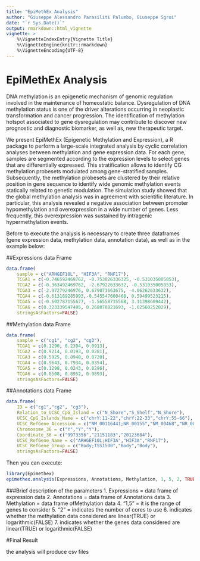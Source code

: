 ```yaml
---
title: "EpiMethEx Analysis"
author: "Giuseppe Alessandro Parasiliti Palumbo, Giuseppe Sgroi"
date: "`r Sys.Date()`"
output: rmarkdown::html_vignette
vignette: >
    %\VignetteIndexEntry{Vignette Title}
    %\VignetteEngine{knitr::rmarkdown}
    %\VignetteEncoding{UTF-8}
---
```

# EpiMethEx Analysis

DNA methylation is an epigenetic mechanism of genomic regulation involved in the
maintenance of homeostatic balance. Dysregulation of DNA methylation status is 
one of the driver alterations occurring in neoplastic transformation and cancer 
progression. The identification of methylation hotspot associated to gene 
dysregulation may contribute to discover new prognostic and diagnostic 
biomarker, as well as, new therapeutic target.

We present EpiMethEx (Epigenetic Methylation and Expression), a R package to 
perform a large-scale integrated analysis by cyclic correlation analyses 
between methylation and gene expression data. For each gene, samples are 
segmented according to the expression levels to select genes that are 
differentially expressed. This stratification allows to identify CG 
methylation probesets modulated among gene-stratified samples. 
Subsequently, the methylation probesets are clustered by their relative 
position in gene sequence to identify wide genomic methylation events 
statically related to genetic modulation. The simulation study showed that 
the global methylation analysis was in agreement with scientific literature. 
In particular, this analysis revealed a negative association between promoter
hypomethylation and overexpression in a wide number of genes. Less frequently, 
this overexpression was sustained by intragenic hypermethylation events.

Before to execute the analysis is necessary to create three 
dataframes (gene expression data, methylation data, annotation data), 
as well as in the example below:

##Expressions data Frame
```r
data.frame(
    sample = c("ARHGEF10L", "HIF3A", "RNF17"),
    TCGA1 = c(-0.746592469762, -0.753826336325, -0.531035005853),
    TCGA2 = c(-0.363492469762, -2.67922633632, -0.531035005853),
    TCGA3 = c(-2.97279246976, 0.679073663675, -4.06262633632),
    TCGA4 = c(-0.613189285993,-0.545547600468, 0.59499523215),
    TCGA5 = c(-0.602787155677, -1.56558715568, 3.11398609442),
    TCGA6 = c(0.323339547405, 0.268878821693, -1.62560252829),
    stringsAsFactors=FALSE)
```
##Methylation data Frame
```r
data.frame(
    sample = c("cg1", "cg2", "cg3"),
    TCGA1 = c(0.1290, 0.2394, 0.0913),
    TCGA2 = c(0.9214, 0.0193, 0.0281),
    TCGA3 = c(0.5925, 0.8948, 0.0720),
    TCGA4 = c(0.9643, 0.7934, 0.0354),
    TCGA5 = c(0.1298, 0.0243, 0.8296),
    TCGA6 = c(0.8508, 0.8952, 0.9893),
    stringsAsFactors=FALSE)
```
##Annotations data Frame
```r
data.frame(
    ID = c("cg1","cg2", "cg3"),
    Relation_to_UCSC_CpG_Island = c("N_Shore","S_Shelf","N_Shore"),
    UCSC_CpG_Islands_Name = c("chrY:11-22","chrY:22-33","chrY:55-66"),
    UCSC_RefGene_Accession = c("NM_00116441;NR_00155","NM_00468","NR_00292"),
    Chromosome_36 = c("Y","Y","Y"),
    Coordinate_36 = c("9973356","21151183","20123684"),
    UCSC_RefGene_Name = c("ARHGEF10L;HIF3A","HIF3A","RNF17"),
    UCSC_RefGene_Group = c("Body;TSS1500","Body","Body"),
    stringsAsFactors=FALSE)
```

Then you can execute:

```r
library(Epimethex)
epimethex.analysis(Expressions, Annotations, Methylation, 1, 5, 2, TRUE, FALSE)
```

###Brief description of the parameters
1. Expressions = data frame of expression data 
2. Annotations = data frame of Annotations data
3. Methylation = data frame ofMethylation data
4. "1,5" = it is the range of genes to consider
5. "2" = indicates the number of cores to use
6. indicates whether the methylation data considered are 
    linear(TRUE) or logarithmic(FALSE)
7. indicates whether the genes data considered are 
    linear(TRUE) or logarithmic(FALSE)

#Final Result

the analysis will produce csv files
